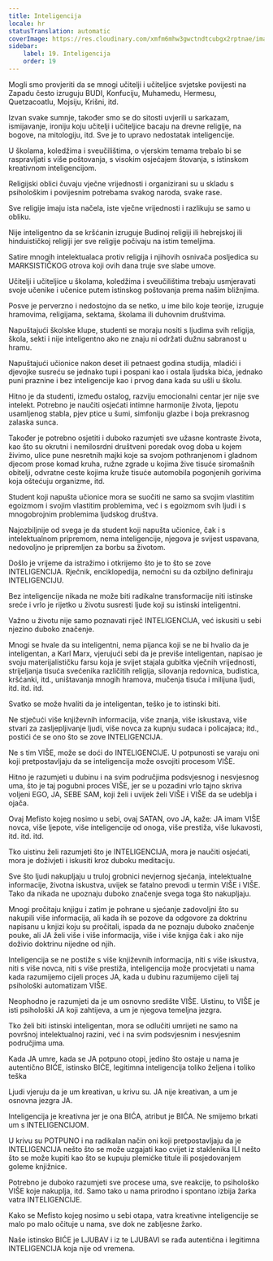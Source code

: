 ```yaml
---
title: Inteligencija
locale: hr
statusTranslation: automatic
coverImage: https://res.cloudinary.com/xmfm6mhw3gwctndtcubgx2rptnae/image/upload/v1740337243/small_cover_educacion_fundamental_a051170f1c.webp
sidebar:
    label: 19. Inteligencija
    order: 19
---
```

Mogli smo provjeriti da se mnogi učitelji i učiteljice svjetske povijesti na Zapadu često izruguju BUDI, Konfuciju, Muhamedu, Hermesu, Quetzacoatlu, Mojsiju, Krišni, itd.

Izvan svake sumnje, također smo se do sitosti uvjerili u sarkazam, ismijavanje, ironiju koju učitelji i učiteljice bacaju na drevne religije, na bogove, na mitologiju, itd. Sve je to upravo nedostatak inteligencije.

U školama, koledžima i sveučilištima, o vjerskim temama trebalo bi se raspravljati s više poštovanja, s visokim osjećajem štovanja, s istinskom kreativnom inteligencijom.

Religijski oblici čuvaju vječne vrijednosti i organizirani su u skladu s psihološkim i povijesnim potrebama svakog naroda, svake rase.

Sve religije imaju ista načela, iste vječne vrijednosti i razlikuju se samo u obliku.

Nije inteligentno da se kršćanin izruguje Budinoj religiji ili hebrejskoj ili hinduističkoj religiji jer sve religije počivaju na istim temeljima.

Satire mnogih intelektualaca protiv religija i njihovih osnivača posljedica su MARKSISTIČKOG otrova koji ovih dana truje sve slabe umove.

Učitelji i učiteljice u školama, koledžima i sveučilištima trebaju usmjeravati svoje učenike i učenice putem istinskog poštovanja prema našim bližnjima.

Posve je perverzno i nedostojno da se netko, u ime bilo koje teorije, izruguje hramovima, religijama, sektama, školama ili duhovnim društvima.

Napuštajući školske klupe, studenti se moraju nositi s ljudima svih religija, škola, sekti i nije inteligentno ako ne znaju ni održati dužnu sabranost u hramu.

Napuštajući učionice nakon deset ili petnaest godina studija, mladići i djevojke susreću se jednako tupi i pospani kao i ostala ljudska bića, jednako puni praznine i bez inteligencije kao i prvog dana kada su ušli u školu.

Hitno je da studenti, između ostalog, razviju emocionalni centar jer nije sve intelekt. Potrebno je naučiti osjećati intimne harmonije života, ljepotu usamljenog stabla, pjev ptice u šumi, simfoniju glazbe i boja prekrasnog zalaska sunca.

Također je potrebno osjetiti i duboko razumjeti sve užasne kontraste života, kao što su okrutni i nemilosrdni društveni poredak ovog doba u kojem živimo, ulice pune nesretnih majki koje sa svojom pothranjenom i gladnom djecom prose komad kruha, ružne zgrade u kojima žive tisuće siromašnih obitelji, odvratne ceste kojima kruže tisuće automobila pogonjenih gorivima koja oštećuju organizme, itd.

Student koji napušta učionice mora se suočiti ne samo sa svojim vlastitim egoizmom i svojim vlastitim problemima, već i s egoizmom svih ljudi i s mnogobrojnim problemima ljudskog društva.

Najozbiljnije od svega je da student koji napušta učionice, čak i s intelektualnom pripremom, nema inteligencije, njegova je svijest uspavana, nedovoljno je pripremljen za borbu sa životom.

Došlo je vrijeme da istražimo i otkrijemo što je to što se zove INTELIGENCIJA. Rječnik, enciklopedija, nemoćni su da ozbiljno definiraju INTELIGENCIJU.

Bez inteligencije nikada ne može biti radikalne transformacije niti istinske sreće i vrlo je rijetko u životu susresti ljude koji su istinski inteligentni.

Važno u životu nije samo poznavati riječ INTELIGENCIJA, već iskusiti u sebi njezino duboko značenje.

Mnogi se hvale da su inteligentni, nema pijanca koji se ne bi hvalio da je inteligentan, a Karl Marx, vjerujući sebi da je previše inteligentan, napisao je svoju materijalističku farsu koja je svijet stajala gubitka vječnih vrijednosti, strijeljanja tisuća svećenika različitih religija, silovanja redovnica, budistica, kršćanki, itd., uništavanja mnogih hramova, mučenja tisuća i milijuna ljudi, itd. itd. itd.

Svatko se može hvaliti da je inteligentan, teško je to istinski biti.

Ne stječući više književnih informacija, više znanja, više iskustava, više stvari za zasljepljivanje ljudi, više novca za kupnju sudaca i policajaca; itd., postići će se ono što se zove INTELIGENCIJA.

Ne s tim VIŠE, može se doći do INTELIGENCIJE. U potpunosti se varaju oni koji pretpostavljaju da se inteligencija može osvojiti procesom VIŠE.

Hitno je razumjeti u dubinu i na svim područjima podsvjesnog i nesvjesnog uma, što je taj pogubni proces VIŠE, jer se u pozadini vrlo tajno skriva voljeni EGO, JA, SEBE SAM, koji želi i uvijek želi VIŠE i VIŠE da se udeblja i ojača.

Ovaj Mefisto kojeg nosimo u sebi, ovaj SATAN, ovo JA, kaže: JA imam VIŠE novca, više ljepote, više inteligencije od onoga, više prestiža, više lukavosti, itd. itd. itd.

Tko uistinu želi razumjeti što je INTELIGENCIJA, mora je naučiti osjećati, mora je doživjeti i iskusiti kroz duboku meditaciju.

Sve što ljudi nakupljaju u truloj grobnici nevjernog sjećanja, intelektualne informacije, životna iskustva, uvijek se fatalno prevodi u termin VIŠE i VIŠE. Tako da nikada ne upoznaju duboko značenje svega toga što nakupljaju.

Mnogi pročitaju knjigu i zatim je pohrane u sjećanje zadovoljni što su nakupili više informacija, ali kada ih se pozove da odgovore za doktrinu napisanu u knjizi koju su pročitali, ispada da ne poznaju duboko značenje pouke, ali JA želi više i više informacija, više i više knjiga čak i ako nije doživio doktrinu nijedne od njih.

Inteligencija se ne postiže s više književnih informacija, niti s više iskustva, niti s više novca, niti s više prestiža, inteligencija može procvjetati u nama kada razumijemo cijeli proces JA, kada u dubinu razumijemo cijeli taj psihološki automatizam VIŠE.

Neophodno je razumjeti da je um osnovno središte VIŠE. Uistinu, to VIŠE je isti psihološki JA koji zahtijeva, a um je njegova temeljna jezgra.

Tko želi biti istinski inteligentan, mora se odlučiti umrijeti ne samo na površnoj intelektualnoj razini, već i na svim podsvjesnim i nesvjesnim područjima uma.

Kada JA umre, kada se JA potpuno otopi, jedino što ostaje u nama je autentično BIĆE, istinsko BIĆE, legitimna inteligencija toliko željena i toliko teška

Ljudi vjeruju da je um kreativan, u krivu su. JA nije kreativan, a um je osnovna jezgra JA.

Inteligencija je kreativna jer je ona BIĆA, atribut je BIĆA. Ne smijemo brkati um s INTELIGENCIJOM.

U krivu su POTPUNO i na radikalan način oni koji pretpostavljaju da je INTELIGENCIJA nešto što se može uzgajati kao cvijet iz staklenika ILI nešto što se može kupiti kao što se kupuju plemićke titule ili posjedovanjem goleme knjižnice.

Potrebno je duboko razumjeti sve procese uma, sve reakcije, to psihološko VIŠE koje nakuplja, itd. Samo tako u nama prirodno i spontano izbija žarka vatra INTELIGENCIJE.

Kako se Mefisto kojeg nosimo u sebi otapa, vatra kreativne inteligencije se malo po malo očituje u nama, sve dok ne zabljesne žarko.

Naše istinsko BIĆE je LJUBAV i iz te LJUBAVI se rađa autentična i legitimna INTELIGENCIJA koja nije od vremena.

